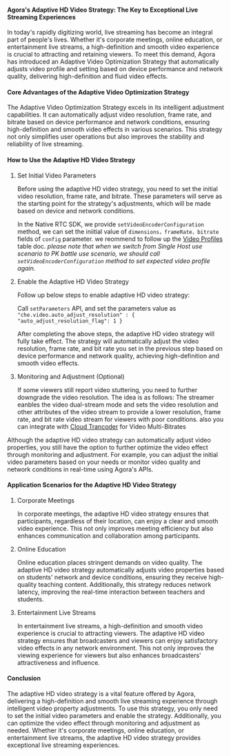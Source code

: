 #### Agora's Adaptive HD Video Strategy: The Key to Exceptional Live Streaming Experiences

In today's rapidly digitizing world, live streaming has become an integral part of people's lives. Whether it's corporate meetings, online education, or entertainment live streams, a high-definition and smooth video experience is crucial to attracting and retaining viewers. To meet this demand, Agora has introduced an Adaptive Video Optimization Strategy that automatically adjusts video profile and setting based on device performance and network quality, delivering high-definition and fluid video effects.

#### Core Advantages of the Adaptive Video Optimization Strategy

The Adaptive Video Optimization Strategy excels in its intelligent adjustment capabilities. It can automatically adjust video resolution, frame rate, and bitrate based on device performance and network conditions, ensuring high-definition and smooth video effects in various scenarios. This strategy not only simplifies user operations but also improves the stability and reliability of live streaming.


#### How to Use the Adaptive HD Video Strategy

1. Set Initial Video Parameters
    
    Before using the adaptive HD video strategy, you need to set the initial video resolution, frame rate, and bitrate. These parameters will serve as the starting point for the strategy's adjustments, which will be made based on device and network conditions.
    
    In the Native RTC SDK, we provide `setVideoEncoderConfiguration` method, we can set the iniitial value of `dimensions，frameRate，bitrate` fields of `config` parameter. we reommend to follow up the [Video Profiles](https://docs.agora.io/en/video-calling/enhance-call-quality/configure-video-encoding?platform=android#video-profiles-table) table doc. _please note that when we switch from Single Host use scenario to PK battle use scenario, we should call `setVideoEncoderConfiguration` method to set expected video profile again._


2. Enable the Adaptive HD Video Strategy

    Follow up below steps to enable adaptive HD video strategy:

    Call `setParameters` API, and set the parameters value as `"che.video.auto_adjust_resolution" : { "auto_adjust_resolution_flag": 1 }`

    After completing the above steps, the adaptive HD video strategy will fully take effect. The strategy will automatically adjust the video resolution, frame rate, and bit rate you set in the previous step based on device performance and network quality, achieving high-definition and smooth video effects.

3. Monitoring and Adjustment (Optional)

    If some viewers still report video stuttering, you need to further downgrade the video resolution. The idea is as follows: The streamer eanbles the video dual-stream mode and sets the video resolution and other attributes of the video stream to provide a lower resolution, frame rate, and bit rate video stream for viewers with poor conditions. also you can integrate with [Cloud Trancoder](https://docs-preprod.agora.io/en/live-streaming-premium-legacy/cloud_transcoder) for Video Multi-Bitrates

Although the adaptive HD video strategy can automatically adjust video properties, you still have the option to further optimize the video effect through monitoring and adjustment. For example, you can adjust the initial video parameters based on your needs or monitor video quality and network conditions in real-time using Agora's APIs.

#### Application Scenarios for the Adaptive HD Video Strategy

1. Corporate Meetings

    In corporate meetings, the adaptive HD video strategy ensures that participants, regardless of their location, can enjoy a clear and smooth video experience. This not only improves meeting efficiency but also enhances communication and collaboration among participants.

2. Online Education

    Online education places stringent demands on video quality. The adaptive HD video strategy automatically adjusts video properties based on students' network and device conditions, ensuring they receive high-quality teaching content. Additionally, this strategy reduces network latency, improving the real-time interaction between teachers and students.

3. Entertainment Live Streams

    In entertainment live streams, a high-definition and smooth video experience is crucial to attracting viewers. The adaptive HD video strategy ensures that broadcasters and viewers can enjoy satisfactory video effects in any network environment. This not only improves the viewing experience for viewers but also enhances broadcasters' attractiveness and influence.

#### Conclusion

The adaptive HD video strategy is a vital feature offered by Agora, delivering a high-definition and smooth live streaming experience through intelligent video property adjustments. To use this strategy, you only need to set the initial video parameters and enable the strategy. Additionally, you can optimize the video effect through monitoring and adjustment as needed. Whether it's corporate meetings, online education, or entertainment live streams, the adaptive HD video strategy provides exceptional live streaming experiences.